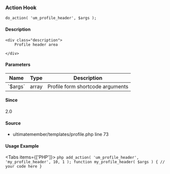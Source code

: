 
<UMBreadCrumb type="action"/>

### Action Hook    
    
```
do_action( 'um_profile_header', $args );
```

#### Description
    <div class="description">
        Profile header area
 
    </div>

#### Parameters
            
<table className="table-auto mt-2 border dark:border-gray-500 p-5 text-sm text-left">
<thead>
<tr>
<th  className="px-3">Name</th>
<th  className="px-3">Type</th>
<th  className="px-3">Description</th>
</tr>
</thead>
<tbody>
               <tr >
               <td className="px-3 py-2">`$args`</td>
               <td className="px-3 py-2">array</td>
               <td className="px-3 py-2 text-sm">Profile form shortcode arguments</td>
               </tr>
</tbody>
</table>

#### Since
<div class="description">
2.0
</div>

#### Source
  - <Link href="https://github.com/ultimatemember/ultimatemember/tree/2.5.0/templates/profile.php#L73">ultimatemember/templates/profile.php</Link> <Link href="https://github.com/ultimatemember/ultimatemember/tree/2.5.0/templates/profile.php#L73">line 73</Link>



#### Usage Example

<Tabs items={['PHP']}>
    <Tab>
    ```php
    add_action( 'um_profile_header', 'my_profile_header', 10, 1 );
 function my_profile_header( $args ) {
     // your code here
 }
    ```
    </Tab>
</Tabs>